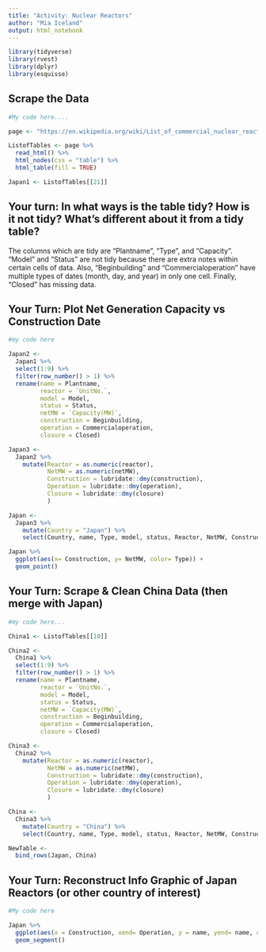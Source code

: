 ```yaml
---
title: "Activity: Nuclear Reactors"
author: "Mia Iceland"
output: html_notebook
---
```


```r
library(tidyverse)
library(rvest)
library(dplyr)
library(esquisse)

```

## Scrape the Data 

```r
#My code here.... 

page <- "https://en.wikipedia.org/wiki/List_of_commercial_nuclear_reactors"

ListofTables <- page %>%
  read_html() %>%
  html_nodes(css = "table") %>%
  html_table(fill = TRUE)

Japan1 <- ListofTables[[21]]

```


## Your turn: In what ways is the table tidy? How is it not tidy? What’s different about it from a tidy table?

The columns which are tidy are "Plantname", "Type", and "Capacity". "Model" and "Status" are not tidy because there are extra notes within certain cells of data. Also, "Beginbuilding" and "Commercialoperation" have multiple types of dates (month, day, and year) in only one cell. Finally, "Closed" has missing data. 


## Your Turn: Plot Net Generation Capacity vs Construction Date

```r
#my code here 

Japan2 <-
  Japan1 %>%
  select(1:9) %>%
  filter(row_number() > 1) %>%
  rename(name = Plantname, 
         reactor = `UnitNo.`,
         model = Model,
         status = Status, 
         netMW = `Capacity(MW)`,
         construction = Beginbuilding,
         operation = Commercialoperation, 
         closure = Closed)

Japan3 <-
  Japan2 %>%
    mutate(Reactor = as.numeric(reactor),
           NetMW = as.numeric(netMW),
           Construction = lubridate::dmy(construction),
           Operation = lubridate::dmy(operation),
           Closure = lubridate::dmy(closure)
           )

Japan <-
  Japan3 %>%
    mutate(Country = "Japan") %>%
    select(Country, name, Type, model, status, Reactor, NetMW, Construction, Operation, Closure)

Japan %>%
  ggplot(aes(x= Construction, y= NetMW, color= Type)) +
  geom_point()

```

## Your Turn: Scrape & Clean China Data (then merge with Japan)

```r
#my code here... 

China1 <- ListofTables[[10]]

China2 <-
  China1 %>%
  select(1:9) %>%
  filter(row_number() > 1) %>%
  rename(name = Plantname, 
         reactor = `UnitNo.`,
         model = Model,
         status = Status, 
         netMW = `Capacity(MW)`,
         construction = Beginbuilding,
         operation = Commercialoperation, 
         closure = Closed)

China3 <-
  China2 %>%
    mutate(Reactor = as.numeric(reactor),
           NetMW = as.numeric(netMW),
           Construction = lubridate::dmy(construction),
           Operation = lubridate::dmy(operation),
           Closure = lubridate::dmy(closure)
           )

China <-
  China3 %>%
    mutate(Country = "China") %>%
    select(Country, name, Type, model, status, Reactor, NetMW, Construction, Operation, Closure)

NewTable <-
  bind_rows(Japan, China)

```



## Your Turn: Reconstruct Info Graphic of Japan Reactors (or other country of interest)

```r
#My code here

Japan %>%
  ggplot(aes(x = Construction, xend= Operation, y = name, yend= name, color= Type, linetype= status)) +
  geom_segment()

```